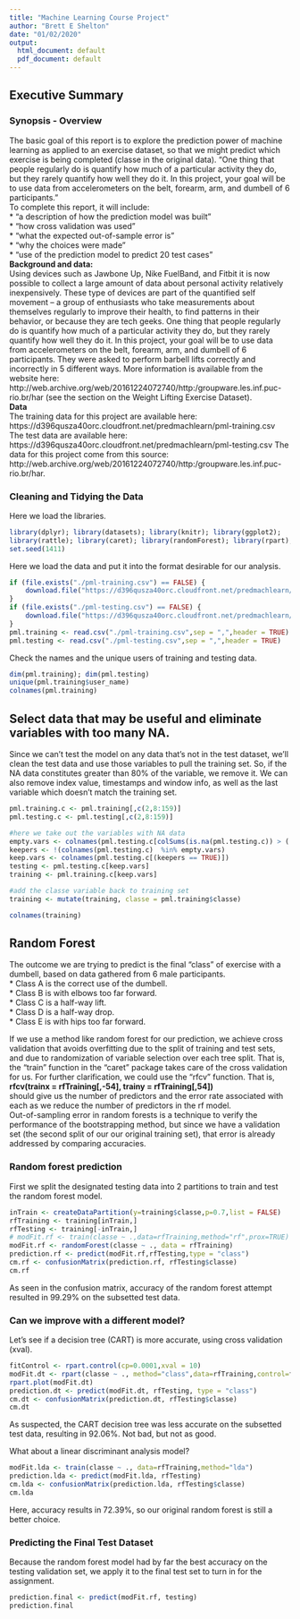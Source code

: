 ---
title: "Machine Learning Course Project"
author: "Brett E Shelton"
date: "01/02/2020"
output:
  html_document: default
  pdf_document: default
---

## Executive Summary
### Synopsis - Overview
The basic goal of this report is to explore the prediction power of machine learning as applied to an exercise dataset, so that we might predict which exercise is being completed (classe in the original data).   "One thing that people regularly do is quantify how  much of a particular activity they do, but they rarely quantify how well they do it. In this project, your goal will be to use data from accelerometers on the belt, forearm, arm, and dumbell of 6 participants."     
To complete this report, it will include:  
* “a description of how the prediction model was built”  
* "how cross validation was used"  
* "what the expected out-of-sample error is"  
* "why the choices were made"  
* "use of the prediction model to predict 20 test cases"  
__Background and data:__  
Using devices such as Jawbone Up, Nike FuelBand, and Fitbit it is now possible to collect a large amount of data about personal activity relatively inexpensively. These type of devices are part of the quantified self movement – a group of enthusiasts who take measurements about themselves regularly to improve their health, to find patterns in their behavior, or because they are tech geeks. One thing that people regularly do is quantify how much of a particular activity they do, but they rarely quantify how well they do it. In this project, your goal will be to use data from accelerometers on the belt, forearm, arm, and dumbell of 6 participants. They were asked to perform barbell lifts correctly and incorrectly in 5 different ways. More information is available from the website here: http://web.archive.org/web/20161224072740/http:/groupware.les.inf.puc-rio.br/har (see the section on the Weight Lifting Exercise Dataset).  
__Data__  
The training data for this project are available here:
https://d396qusza40orc.cloudfront.net/predmachlearn/pml-training.csv
The test data are available here:
https://d396qusza40orc.cloudfront.net/predmachlearn/pml-testing.csv
The data for this project come from this source: http://web.archive.org/web/20161224072740/http:/groupware.les.inf.puc-rio.br/har.
  
### Cleaning and Tidying the Data  
Here we load the libraries. 
```{r, echo=TRUE, results='hold', warning=FALSE, message=FALSE}
library(dplyr); library(datasets); library(knitr); library(ggplot2);
library(rattle); library(caret); library(randomForest); library(rpart); library(rpart.plot); library(klaR)
set.seed(1411)
```
Here we load the data and put it into the format desirable for our analysis.
```{r, echo=TRUE, warning=FALSE, message=FALSE}
if (file.exists("./pml-training.csv") == FALSE) {
    download.file("https://d396qusza40orc.cloudfront.net/predmachlearn/pml-training.csv","./pml-training.csv")
}
if (file.exists("./pml-testing.csv") == FALSE) {
    download.file("https://d396qusza40orc.cloudfront.net/predmachlearn/pml-testing.csv","./pml-testing.csv")
}
pml.training <- read.csv("./pml-training.csv",sep = ",",header = TRUE)
pml.testing <- read.csv("./pml-testing.csv",sep = ",",header = TRUE)
```
Check the names and the unique users of training and testing data.
```{r, echo=TRUE, warning=FALSE, message=FALSE}
dim(pml.training); dim(pml.testing)
unique(pml.training$user_name)
colnames(pml.training)
```
## Select data that may be useful and eliminate variables with too many NA.  
Since we can't test the model on any data that's not in the test dataset,
we'll clean the test data and use those variables to pull the training set.
So, if the NA data constitutes greater than 80% of the variable, we remove it.
We can also remove index value, timestamps and window info, as well as the last variable which doesn't match the training set.
```{r, echo=TRUE, warning=FALSE, message=FALSE}
pml.training.c <- pml.training[,c(2,8:159)]
pml.testing.c <- pml.testing[,c(2,8:159)]

#here we take out the variables with NA data
empty.vars <- colnames(pml.testing.c[colSums(is.na(pml.testing.c)) > (.8*(nrow(pml.testing.c)))])
keepers <- !(colnames(pml.testing.c)  %in% empty.vars)
keep.vars <- colnames(pml.testing.c[(keepers == TRUE)])
testing <- pml.testing.c[keep.vars]
training <- pml.training.c[keep.vars]

#add the classe variable back to training set
training <- mutate(training, classe = pml.training$classe)

colnames(training)
```
## Random Forest
The outcome we are trying to predict is the final "class" of exercise with a dumbell, based on data gathered from 6 male participants.  
* Class A is the correct use of the dumbell.  
* Class B is with elbows too far forward.  
* Class C is a half-way lift.  
* Class D is a half-way drop.  
* Class E is with hips too far forward.  

If we use a method like random forest for our prediction, we achieve cross validation that avoids overfitting due to the split of training and test sets, and due to randomization of variable selection over each tree split. That is, the "train" function in the "caret" package takes care of the cross validation for us. For further clarification, we could use the "rfcv" function. That is,  
__rfcv(trainx = rfTraining[,-54], trainy = rfTraining[,54])__    
should give us the number of predictors and the error rate associated with each as we reduce the number of predictors in the rf model.  
Out-of-sampling error in random forests is a technique to verify the performance of the bootstrapping method, but since we have a validation set (the second split of our our original training set), that error is already addressed by comparing accuracies.

### Random forest prediction
First we split the designated testing data into 2 partitions to train and test the random forest model.
```{r, echo=TRUE, warning=FALSE, message=FALSE}
inTrain <- createDataPartition(y=training$classe,p=0.7,list = FALSE)
rfTraining <- training[inTrain,]
rfTesting <- training[-inTrain,]
# modFit.rf <- train(classe ~ .,data=rfTraining,method="rf",prox=TRUE)
modFit.rf <- randomForest(classe ~ ., data = rfTraining)
prediction.rf <- predict(modFit.rf,rfTesting,type = "class")
cm.rf <- confusionMatrix(prediction.rf, rfTesting$classe)
cm.rf
```
As seen in the confusion matrix, accuracy of the random forest attempt resulted in 99.29% on the subsetted test data.

### Can we improve with a different model?
Let's see if a decision tree (CART) is more accurate, using cross validation (xval).
```{r, echo=TRUE, warning=FALSE, message=FALSE}
fitControl <- rpart.control(cp=0.0001,xval = 10)
modFit.dt <- rpart(classe ~ ., method="class",data=rfTraining,control=fitControl)
rpart.plot(modFit.dt)
prediction.dt <- predict(modFit.dt, rfTesting, type = "class")
cm.dt <- confusionMatrix(prediction.dt, rfTesting$classe)
cm.dt
```
As suspected, the CART decision tree was less accurate on the subsetted test data, resulting in 92.06%. Not bad, but not as good.

What about a linear discriminant analysis model?
```{r, echo=TRUE, warning=FALSE, message=FALSE}
modFit.lda <- train(classe ~ ., data=rfTraining,method="lda")
prediction.lda <- predict(modFit.lda, rfTesting)
cm.lda <- confusionMatrix(prediction.lda, rfTesting$classe)
cm.lda
```
Here, accuracy results in 72.39%, so our original random forest is still a better choice.

### Predicting the Final Test Dataset
Because the random forest model had by far the best accuracy on the testing validation set, we apply it to the final test set to turn in for the assignment.
```{r, echo=TRUE, warning=FALSE, message=FALSE}
prediction.final <- predict(modFit.rf, testing)
prediction.final
```



